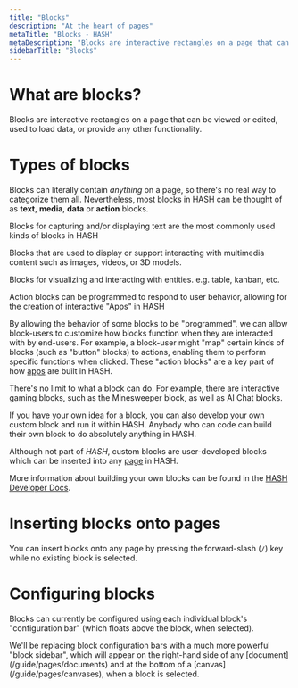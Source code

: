 ```yaml
---
title: "Blocks"
description: "At the heart of pages"
metaTitle: "Blocks - HASH"
metaDescription: "Blocks are interactive rectangles on a page that can be viewed or edited, load data, or provide any other functionality"
sidebarTitle: "Blocks"
---
```


# What are blocks?<a id="#overview" />

Blocks are interactive rectangles on a page that can be viewed or edited, used to load data, or provide any other functionality.

# Types of blocks<a id="#types" />

Blocks can literally contain _anything_ on a page, so there's no real way to categorize them all. Nevertheless, most blocks in HASH can be thought of as **text**, **media**, **data** or **action** blocks.

<Toggle title="Text blocks">

<a id="#text" />Blocks for capturing and/or displaying text are the most commonly used kinds of blocks in HASH

</Toggle>

<Toggle title="Media blocks">

<a id="#media" />Blocks that are used to display or support interacting with multimedia content such as images, videos, or 3D models.

</Toggle>

<Toggle title="Data blocks">

<a id="#data" />Blocks for visualizing and interacting with entities. e.g. table, kanban, etc.

</Toggle>

<Toggle title="Action blocks">

<a id="#action" />Action blocks can be programmed to respond to user behavior, allowing for the creation of interactive "Apps" in HASH

By allowing the behavior of some blocks to be "programmed", we can allow block-users to customize how blocks function when they are interacted with by end-users. For example, a block-user might "map" certain kinds of blocks (such as "button" blocks) to actions, enabling them to perform specific functions when clicked. These "action blocks" are a key part of how [apps](/guide/apps) are built in HASH.

</Toggle>

<Toggle title="Custom blocks">

<a id="#custom" />There's no limit to what a block can do. For example, there are interactive gaming blocks, such as the Minesweeper block, as well as AI Chat blocks.

If you have your own idea for a block, you can also develop your own custom block and run it within HASH. Anybody who can code can build their own block to do absolutely anything in HASH.

Although not part of _HASH_, custom blocks are user-developed blocks which can be inserted into any [page](/guide/pages) in HASH.

More information about building your own blocks can be found in the [HASH Developer Docs](https://hash.dev/docs/blocks).

</Toggle>

# Inserting blocks onto pages

You can insert blocks onto any page by pressing the forward-slash (`/`) key while no existing block is selected.

# Configuring blocks<a id="#configure" />

Blocks can currently be configured using each individual block's "configuration bar" (which floats above the block, when selected).

<Callout style="information" type="coming-soon">
  We'll be replacing block configuration bars with a much more powerful "block sidebar", which will appear on the right-hand side of any [document](/guide/pages/documents) and at the bottom of a [canvas](/guide/pages/canvases), when a block is selected.
</Callout>